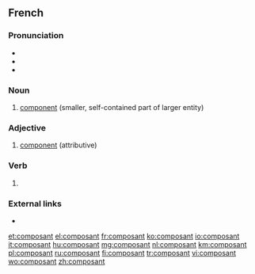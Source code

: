 ==French==
{{wikipedia|lang=fr}}

===Pronunciation===
* {{audio|Fr-composant.ogg|composant|lang=fr}}
* {{IPA|/kɔ̃.po.zɑ̃/|lang=fr}}
* {{homophones|lang=fr|composants}}

===Noun===
{{fr-noun|m}}

# [[component]] (smaller, self-contained part of larger entity)

===Adjective===
{{fr-adj}}

# [[component]] (attributive)

===Verb===
{{head|fr|present participle}}

# {{present participle of|composer|lang=fr|nocat=1}}

===External links===
* {{R:TLFi}}

[[et:composant]]
[[el:composant]]
[[fr:composant]]
[[ko:composant]]
[[io:composant]]
[[it:composant]]
[[hu:composant]]
[[mg:composant]]
[[nl:composant]]
[[km:composant]]
[[pl:composant]]
[[ru:composant]]
[[fi:composant]]
[[tr:composant]]
[[vi:composant]]
[[wo:composant]]
[[zh:composant]]